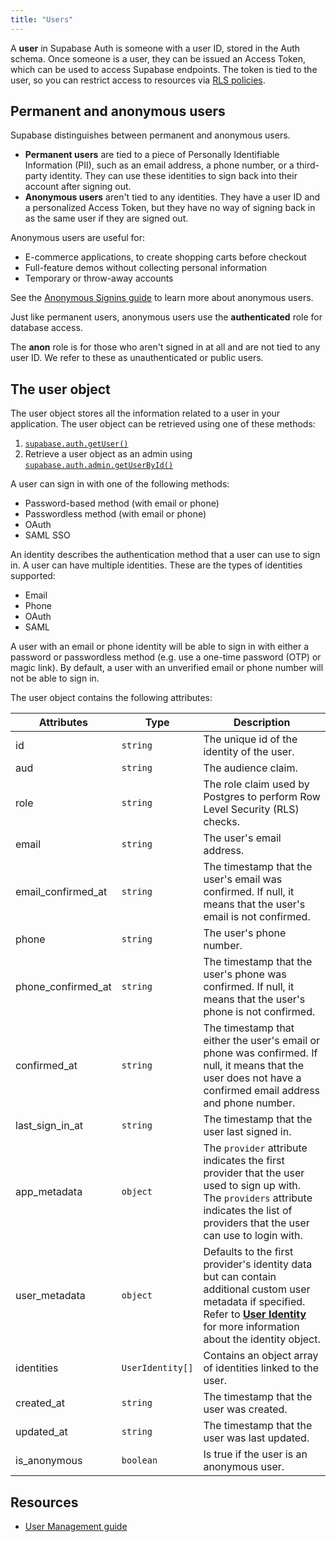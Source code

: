 ```yaml
---
title: "Users"
---
```


A **user** in Supabase Auth is someone with a user ID, stored in the Auth schema. Once someone is a user, they can be issued an Access Token, which can be used to access Supabase endpoints. The token is tied to the user, so you can restrict access to resources via [RLS policies](/docs/guides/database/postgres/row-level-security).

## Permanent and anonymous users

Supabase distinguishes between permanent and anonymous users.

- **Permanent users** are tied to a piece of Personally Identifiable Information (PII), such as an email address, a phone number, or a third-party identity. They can use these identities to sign back into their account after signing out.
- **Anonymous users** aren't tied to any identities. They have a user ID and a personalized Access Token, but they have no way of signing back in as the same user if they are signed out.

Anonymous users are useful for:

- E-commerce applications, to create shopping carts before checkout
- Full-feature demos without collecting personal information
- Temporary or throw-away accounts

See the [Anonymous Signins guide](/docs/guides/auth/auth-anonymous) to learn more about anonymous users.

<Admonition type="caution" title="Anonymous users do not use the anon role">

Just like permanent users, anonymous users use the **authenticated** role for database access.

The **anon** role is for those who aren't signed in at all and are not tied to any user ID. We refer to these as unauthenticated or public users.

</Admonition>

## The user object

The user object stores all the information related to a user in your application. The user object can be retrieved using one of these methods:

1. [`supabase.auth.getUser()`](/docs/reference/javascript/auth-getuser)
2. Retrieve a user object as an admin using [`supabase.auth.admin.getUserById()`](/docs/reference/javascript/auth-admin-listusers)

A user can sign in with one of the following methods:

- Password-based method (with email or phone)
- Passwordless method (with email or phone)
- OAuth
- SAML SSO

An identity describes the authentication method that a user can use to sign in. A user can have multiple identities. These are the types of identities supported:

- Email
- Phone
- OAuth
- SAML

<Admonition type="note">

A user with an email or phone identity will be able to sign in with either a password or passwordless method (e.g. use a one-time password (OTP) or magic link). By default, a user with an unverified email or phone number will not be able to sign in.

</Admonition>

The user object contains the following attributes:

| Attributes         | Type             | Description                                                                                                                                                                                                                                          |
| ------------------ | ---------------- | ---------------------------------------------------------------------------------------------------------------------------------------------------------------------------------------------------------------------------------------------------- |
| id                 | `string`         | The unique id of the identity of the user.                                                                                                                                                                                                           |
| aud                | `string`         | The audience claim.                                                                                                                                                                                                                                  |
| role               | `string`         | The role claim used by Postgres to perform Row Level Security (RLS) checks.                                                                                                                                                                          |
| email              | `string`         | The user's email address.                                                                                                                                                                                                                            |
| email_confirmed_at | `string`         | The timestamp that the user's email was confirmed. If null, it means that the user's email is not confirmed.                                                                                                                                         |
| phone              | `string`         | The user's phone number.                                                                                                                                                                                                                             |
| phone_confirmed_at | `string`         | The timestamp that the user's phone was confirmed. If null, it means that the user's phone is not confirmed.                                                                                                                                         |
| confirmed_at       | `string`         | The timestamp that either the user's email or phone was confirmed. If null, it means that the user does not have a confirmed email address and phone number.                                                                                         |
| last_sign_in_at    | `string`         | The timestamp that the user last signed in.                                                                                                                                                                                                          |
| app_metadata       | `object`         | The `provider` attribute indicates the first provider that the user used to sign up with. The `providers` attribute indicates the list of providers that the user can use to login with.                                                             |
| user_metadata      | `object`         | Defaults to the first provider's identity data but can contain additional custom user metadata if specified. Refer to [**User Identity**](/docs/guides/auth/auth-identity-linking#the-user-identity) for more information about the identity object. |
| identities         | `UserIdentity[]` | Contains an object array of identities linked to the user.                                                                                                                                                                                           |
| created_at         | `string`         | The timestamp that the user was created.                                                                                                                                                                                                             |
| updated_at         | `string`         | The timestamp that the user was last updated.                                                                                                                                                                                                        |
| is_anonymous       | `boolean`        | Is true if the user is an anonymous user.                                                                                                                                                                                                            |

## Resources

- [User Management guide](/docs/guides/auth/managing-user-data)
